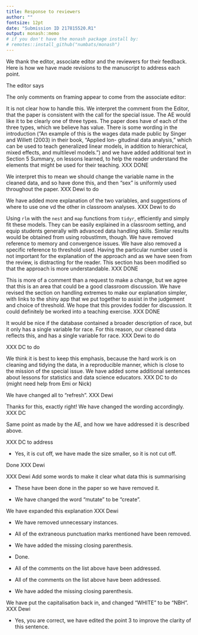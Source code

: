 ```yaml
---
title: Response to reviewers
author: ""
fontsize: 12pt
date: "Submission ID 217815520.R1"
output: monash::memo
# if you don't have the monash package install by:
# remotes::install_github("numbats/monash")
---
```


We thank the editor, associate editor and the reviewers for their feedback. Here is how we have made revisions to the manuscript to address each point. 


\section*{Major changes:}

The editor says \textcolor{violet}{The paper falls squarely into the call for the special issue on "Reproducibility and responsible workflow". Some additional suggestions regarding framing are provided by the reviewers and the AE.} 

The only comments on framing appear to come from the associate editor: \textcolor{violet}{If this was (1) a general process for demonstrating the cleaning of longitudinal data, (2) a case study for cleaning data in the classroom, or (3) a case study for using the data in the classroom the value would be clear. In its current state, however, the manuscript still partly each of the three by describing the R package they've created and, as a result, does not fully address any of the three.}

It is not clear how to handle this. We interpret the comment from the Editor, that the paper is consistent with the call for the special issue. The AE would like it to be clearly one of three types. The paper does have of each of the three types, which we believe has value. There is some wording in the introduction ("An example of this is the wages data made public by Singer and Willett (2003) in their book, “Applied lon- gitudinal data analysis,” which can be used to teach generalized linear models, in addition to hierarchical, mixed effects, and multilevel models.") and we have added additional text in Section 5 Summary, on lessons learned, to help the reader understand the elements that might be used for their teaching. XXX DONE


\begin{description}
\item[Associate Editor:] \textcolor{violet}{\textbf{ORIGINAL COMMENT: The author switches between gender (man/woman/etc) and sex (male/female/etc.) throughout the manuscript. Further, the explanation here covers important ideas in teaching how to use data on gender/sex and race, but it’s just the beginning of ideas. It might be better to discuss the questions on the survey and discuss possible shortcomings, rather than make a somewhat empty gesture towards today’s standard.} R1 COMMENT: The authors still incorrectly refer to male/female as gender. While it is clear the authors are trying to be thoughtful in how they address important issues with data collection on demographics they are not correctly doing so (see note about race/ethnicity below). Certainly there are potential issues with binary sex variables, this can and should be discussed but care should go into this. Please review the literature surrounding the discussion of sex and gender in data (e.g., SAGER guidelines).}
\end{description}

We interpret this to mean we should change the variable name in the cleaned data, and so have done this, and then "sex" is uniformly used throughout the paper. XXX Dewi to do

\begin{description}
\item[Associate Editor:] \textcolor{violet}{\textbf{The discussion around highest grade completed is mechanical in what was done, but lacks substantive reasoning for those decisions and possible downstream con- sequences.} It is still unclear to me whether education is measured by year or by category (it’s described both ways) and, in either case, the decision for one or the other isn’t contrasted or justified. For example `hcg` is described as a factor and `grade` is described as only increasing (numeric?) and surely the authors mean non-decreasing. If this is meant to be a case study for the classroom, this decision is rich ground for discussion.}
\end{description}

We have added more explanation of the two variables, and suggestions of where to use one vd the other in classroom analyses. XXX Dewi to do

\begin{description}
\item[Associate Editor:] \textcolor{violet}{\textbf{I’m not sure this is accurate. The robustlmm package in R fits these models rather quickly with thousands of observations. What are the authors using? Does it run out of memory (requires more RAM) or does it take too much time?} The mixed effects models that robustlmm fits are identical to that of lmer. There is extensive documentation about the convergence issues (which are generally false positives). One may use the allFit() function to evaluate this.}
\end{description}

Using `rlm` with the `nest` and `map` functions from `tidyr`, efficiently and simply fit these models. They can be easily explained in a classroom setting, and equip students generally with advanced data handling skills. Similar results would be obtained from using robustlmm, though. We have removed reference to memory and convergence issues. We have also removed a specific reference to threshold used. Having the particular number used is not important for the explanation of the approach and as we have seen from the review, is distracting for the reader. This section has been modified so that the approach is more understandable. XXX DONE

\begin{description}
\item[Associate Editor:] \textcolor{violet}{\textbf{The choice of 0.12 seems arbitrary at best. I don’t see any justification for this approach (e.g., literature, simulations, etc). Why not use bi-square, instead of huber, and simply impute for observations with weight 0. While still arbitrary, it’s decided by the bisquare model and isn’t a guesstimate. Further, it would be sensible for any dataset and not just this one. (This would correspond to a smaller threshold, which may catch too many strange outcomes). In any case, it’s hard to justify something so adhoc.} I agree that it is simpler not to use robustlmm (see note above about robustlmm), and that how to decide what to do with outlandish observations would be rich for class discussion. However, this isn’t discussed as part of this data being a case study – if this is to be used for an educational purpose (beyond how the data were compiled) instructing this type of discussion and the possible avenues for exploration would be important. To teach this, we’d want to used a justified method for data imputation and outlier detection and note there may be other sensible ways (which I think this is) to do it.}
\end{description}

This is more of a comment than a request to make a change, but we agree that this is an area that could be a good classroom discussion. We have revised the section on handling extremes to make our explanation simpler, with links to the shiny app that we put together to assist in the judgement and choice of threshold. We hope that this provides fodder for discussion. It could definitely be worked into a teaching exercise. XXX DONE

\begin{description}
\item[Associate Editor:] \textcolor{violet}{The authors also make some problematic decisions about the race (Black or not-Black) and ethnicity (Hispanic or not-Hispanic) variables. They suggest three categories (non-Black/non-Hispanic; Black; Hispanic) and don’t discuss the process of combining them, while recent standard is (non-Black/non-Hispanic; non-Black/Hispanic; Black/non-Hispanic; Black/Hispanic). It's possible that this selection was made for backwards compatibility, lack of certain demographics in the sample, or some other reason but it is not communicated. Please review the literature surrounding the discussion of race and ethnicity (e.g., Standards for the classification of federal data on race and ethnicity).}
\end{description}

It would be nice if the database contained a broader description of race, but it only has a single variable for race. For this reason, our cleaned data reflects this, and has a single variable for race. XXX Dewi to do

\begin{description}
\item[Associate Editor:] \textcolor{violet}{(page 3-4, lines 34-20) The discussion about “the average and the individual” is underdeveloped. It seems to be tangled with a couple other ideas in these paragraphs, which muddles the point.}
\end{description}

XXX DC to do

\begin{description}
\item[Reviewer 1:] \textcolor{violet}{The manuscript is much improved. I would like to see less description of how to tidy the data in Section 3 and more discussion of lessons learned (useful for statistics and data science educators and students) in Section 5.}
\end{description}

We think it is best to keep this emphasis, because the hard work is on cleaning and tidying the data, in a reproducible manner, which is close to the mission of the special issue. We have added some additional sentences about lessons for statistics and data science educators. XXX DC to do (might need help from Emi or Nick)

\begin{description}
\item[Reviewer 3:] \textcolor{violet}{One thing that could be made clearer throughout the paper – especially in Section 5 – is that the ultimate goal here is to get an equivalent dataset to the original that contains the additional years of data and better respects modern social justice norms.  The authors use the terms “update”, “refresh”, and “re-create” throughout, and I think it is sometimes ambiguous whether this is a replication or update.}
\end{description}

We have changed all to "refresh". XXX Dewi 

\begin{description}
\item[Reviewer 3:] \textcolor{violet}{Here is what I think the strong takeaway in this work is:  "Any longitudinal dataset used for education should have a sufficiently reproducible process to be updated with new data.  The NLSY79 dataset is a great teaching tool that has become outdated, both because the dataset stops in 1994, and because the demographic data could be handled more delicately.  What you have done here is offered a well-documented and reproducible process that expands the dataset to modernity, and matches the original dataset decently well within its scope." This narrative doesn’t require any major structural revision; only some wordsmithing to make sure this message of your contribution hits home throughout the paper.}
\end{description}

Thanks for this, exactly right! We have changed the wording accordingly. XXX DC

\begin{description}
\item[Reviewer 3:] \textcolor{violet}{Page 17:  I remain slightly uncomfortable with the “hand-way-ness” of the modeling step.  I don’t think that “we tried this and it failed to converge” is a satisfactory explanation for dismissing a model that the authors themselves believe would be a better fit.  Perhaps the discussion around robustlmm could be relegated to an appendix or supplement, with a bit more detail about why this model doesn’t converge on the data.  That way it would not distract from the details of the model that was actually used.}
\end{description}

Same point as made by the AE, and how we have addressed it is described above.

\begin{description}
\item[Reviewer 3:] \textcolor{violet}{Page 18:  Similarly, the justification of the 0.12 cutoff is much improved from the first version of this paper, but it still feels a bit strange.  This sentence in particular throws me off: “That struck a balance between maintaining the natural variability of the wageswith minimizing implausible values.” There are some big assumptions in that sentence to do with what is the “true” natural variablility of the wages and what is “truly” an implausible value.  Is there any semi-objective measure we could use to justify the choice of 0.12 beyond the “eyeball test”?
For example: maybe a plot of the variability of the imputed data for various threshold choices, showing that a low threshold leads to very high variance and a high threshold leads to low variance? Or:  Can you make an argument from predictive power of the model, i.e., that a threshold around 0.12 trained on years 1979-2016 best predicts years 2017-18? Perhaps this is too much lift at this stage, but any amount of quantifiable justification would relieve a lot of the subjectivity around that 0.12 choice.}
\end{description}

XXX DC to address

\section*{Minor changes:}

\begin{description}
\item[Associate Editor:] \textcolor{violet}{(page 7, figure 1). Is this figure cut off or is it just at the end of the page?}
\end{description}

* Yes, it is cut off, we have made the size smaller, so it is not cut off. 

\begin{description}
\item[Associate Editor:] \textcolor{violet}{(page 9, line 4-6). “HRP1 1980 and HRP2 1980, contain the information about the job number up to 5...” They only contain job number one and two – in other areas of the manuscript you use a subscript i to make the point clear and this would be a good solution here. The code here goes off the page a bit, too.}
\end{description}

Done XXX Dewi

\begin{description}
\item[Associate Editor:] \textcolor{violet}{(page 10, tables 1-2) I believe these tables show what the authors see in their cleaned data compared to the NLSY numbers provided on page 15. Is this correct?}
\end{description}

XXX Dewi Add some words to make it clear what data this is summarising

\begin{description}
\item[Reviewer 2:] \textcolor{violet}{On page 6, several times you use the word “plan,” as in “We also plan to include additional variables” and “The plan is to create three datasets as follows.” Has this been done in the paper, or are some of these future goals?}
\end{description}

* These have been done in the paper so we have removed it.

\begin{description}
\item[Reviewer 2:] \textcolor{violet}{The word “mutate” is used several times in the manuscript. While tidyverse uses are familiar with that as function name and “verb,” I think a general audience is going to find it a bit jarring. Consider replacing with the word “create” or similar.}
\end{description}

* We have changed the word "mutate" to be "create". 

\begin{description}
\item[Reviewer 2:] \textcolor{violet}{On page 10, I don’t know what this sentence means: “When this value was missing, 2012, 2014, 2016, and 2018, but available in the first form substituted accordingly.”}
\end{description}

We have expanded this explanation XXX Dewi

\begin{description}
\item[Reviewer 2:] \textcolor{violet}{The word “that” is used a lot in this manuscript, and most instances could be removed. For example “For example, an article published in the Sydney Morning Herald argues that there is no average Australian” can be replace by “For example, an article published in the Sydney Morning Herald argues there is no average Australian.” I suggest searching for the word “that” and removing any unnecessary instances.}
\end{description}

* We have removed unnecessary instances.

\begin{description}
\item[Reviewer 2:] \textcolor{violet}{Some extraneous punctuation marks are present}
\begin{itemize}
  \item p1 in abstract: Both “wages textbook subset, have not” and “open source R package, called” do not need commas.
  \item p2 “high school dropouts, from 1979-1994” does not need comma
  \item p2 comma after “divergence of purpose” might be better replaced with dash.
  \item p4 the sentence “Plot (C) shows the profile for an individual, with not such a high maximum wage but still indicates a problem: their wages are consistently low except for one year where they earned close to 1200/hour.” needs a few edits. I suggest “Plot (C) shows the profile for an individual with a maximum wage that is not so extreme but still indicates a problem: their wages are consistently low except for one year where they earned close to 1200/hour.”
  \item p24 “predominately” does not need a hyphen.
\end{itemize}
\end{description}

* All of the extraneous punctuation marks mentioned have been removed. 

\begin{description}
\item[Reviewer 2:] \textcolor{violet}{p2 missing closing parenthesis after Stodel 2020 citation.}
\end{description}

* We have added the missing closing parenthesis.


\begin{description}
\item[Reviewer 2:] \textcolor{violet}{Punctuation should go inside quotation marks, not outside}
\begin{itemize}
\item p2 comma  “Applied longitudinal data analysis”,
\item p4 comma “tame data”,
\item p6 comma “statistical value chain”,
\item p9 period “female”.
\item p13 period “number of weeks worked since the last interview”.
\end{itemize}
\end{description}

* Done.

\begin{description}
\item[Reviewer 2:] \textcolor{violet}{Miscellaneous comments:} 
\begin{itemize}
\item p6 “For example, use a single categorical race variable instead of the two binary race variables.” Perhaps missing a “we” before use?
\item p6 The sentence beginning “van der Loo and de Jonge” is jarring because of the lowercase name, particularly because it starts a paragraph and section. I recommend flipping the clauses to begin “In the context of official statistics, van der Loo and de Jonge…”
\item p18 “The year when the individual starting to work.” should perhaps be “The year when the individual started to work.”
\item p24 The sentence “On an individual level, one needs to know where I am in this data and does this data relate to me.” needs edits. I’m not sure people from the longitudinal study are likely to be looking at this data, so “where I am in this data” is not quite accurate. Rather, people might want to see how their characteristics relate to those in the dataset. 
\item p26 Cooksey reference should have NLSY capitalized. 
\end{itemize}
\end{description}

* All of the comments on the list above have been addressed.

\begin{description}
\item[Reviewer 1:] \textcolor{violet}{Minor comments:}
\begin{itemize}
\item P2, l46: missing right parenthesis.
\item P9, l24: missing word(s) "this sometimes difficult the adjustment"
\item P11, l43: "hours" worked
\item P12, l32: unit in "weeks"
\item P14, l38: Figure 3 shows...
\item P21, l21: "the weeks worked since" ...
\item P24, l21: The sentence "On an individual level, one needs to know where I am in this data and does this data relate to me" is awkward. Please revise.
\item P34 l 38: Figure 5 (C) is mislabeled
\end{itemize}
\end{description}

* All of the comments on the list above have been addressed.

\begin{description}
\item[Reviewer 3:] \textcolor{violet}{Page 2, line 42 – Parenthesis is not closed.}
\end{description}

* We have added the missing closing parenthesis.

\begin{description}
\item[Reviewer 3:] \textcolor{violet}{This comment from the first review is unaddressed: “Black” and “Hispanic” and “White” should be capitalized.  (There is some dispute among style guides regarding “white”, but the other two are unambiguous.)}
\end{description}

We have put the capitalisation back in, and changed "WHITE" to be "NBH". XXX Dewi

\begin{description}
\item[Reviewer 3:] \textcolor{violet}{Page 7 lines 36-42:}
\begin{itemize}
\item 1. The wages data of the whole NLSY79 cohort, including females.
\item 2. A separate table of the demographic data of the whole NLSY79 cohort.
\item 3. The high school dropouts’ wages data is closest to a refreshed version of Singer and
Willett (2003)’s data.
\end{itemize}
1 and 2 are nouns and 3 is a sentence – I’m a little confused what this third dataset represents.  I think you mean that you create a subset of (1) in the scope of the original data, to see how closely it replicates?
\end{description}

* Yes, you are correct, we have edited the point 3 to improve the clarity of this sentence. 






